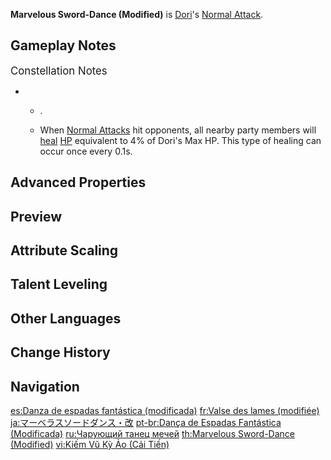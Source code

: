 {{Talent Infobox
|image         = Talent Marvelous Sword-Dance (Modified).png
|character     = Dori
|type          = Normal Attack
|info          = '''Normal Attack'''<br>Performs up to 3 consecutive strikes.<br><br>'''Charged Attack'''<br>Drains Stamina over time to perform continuous spinning attacks against all nearby opponents.<br>At the end of the sequence, performs a more powerful slash.<br><br>'''Plunging Attack'''<br>Plunges from mid-air to strike the ground below, damaging opponents along the path and dealing AoE DMG upon impact.
|hit1          = 90.2–190.9%
|hit2          = 41.1–43.1%
|hit3          = 128.4–271.7%
|charged_attr1 = Charged Attack Spinning DMG
|charged       = 62.6–133.6%
|charged_attr2 = Charged Attack Final DMG
|charged2      = 113.1–241.6%
|chargedStamina= 40/s
|attr1         = Max Duration
|value1        = 5s
|attr2         = Plunge DMG
|value2        = 74.6–157.9%
|attr3         = Low Plunge DMG
|value3        = 149.1–315.6%
|attr4         = High Plunge DMG
|value4        = 186.3–394.2%
|scale_att1    = ATK
}}
'''Marvelous Sword-Dance (Modified)''' is [[Dori]]'s [[Normal Attack]].

==Gameplay Notes==
;<big>Constellation Notes</big>
* {{Talent Note|constellation|6|Sprinkling Weight|Dori gains the following effects for 3s after using [[Spirit-Warding Lamp: Troubleshooter Cannon]]:}}
** {{Color|[[Electro]] [[Elemental Infusion|Infusion]]}}.
** When [[Normal Attack]]s hit opponents, all nearby party members will [[heal]] [[HP]] equivalent to 4% of Dori's Max HP. This type of healing can occur once every 0.1s.

==Advanced Properties==
{{Advanced Properties
|title   = Normal Attack 1-Hit
|gu      = 1U
|icdtag  = Normal Attack
|icdtype = 2.5s/3 Hits
|poise   = 95.22
|impulse = 3
|blunt   = 1

|title2   = Normal Attack 2-Hit A
|gu2      = 1U
|icdtag2  = Normal Attack
|icdtype2 = 2.5s/3 Hits
|poise2   = 46.5175
|impulse2 = 3
|blunt2   = 1

|title3   = Normal Attack 2-Hit B
|gu3      = 1U
|icdtag3  = Normal Attack
|icdtype3 = 2.5s/3 Hits
|poise3   = 46.5175
|impulse3 = 3
|blunt3   = 1

|title4   = Normal Attack 3-Hit
|gu4      = 1U
|icdtag4  = Normal Attack
|icdtype4 = 2.5s/3 Hits
|poise4   = 127.42
|impulse4 = 5
|blunt4   = 1

|title5   = Charged Attack Spinning
|gu5      = 1U
|icdtag5  = Normal Attack
|icdtype5 = 2.5s/3 Hits
|poise5   = 60
|impulse5 = 2
|blunt5   = 1

|title6   = Charged Attack Final Slash
|gu6      = 1U
|icdtag6  = Normal Attack
|icdtype6 = 2.5s/3 Hits
|poise6   = 120
|impulse6 = 5
|blunt6   = 1

|title7   = Plunging Attack Collision
|gu7      = 0U
|icdtag7  = none
|poise7   = 35
|impulse7 = 2

|title8   = Low Plunge
|gu8      = 1U
|icdtag8  = none
|poise8   = 150
|impulse8 = 4
|blunt8   = 1

|title9   = High Plunge
|gu9      = 1U
|icdtag9  = none
|poise9   = 200
|impulse9 = 7
|blunt9   = 1
}}

==Preview==
{{Preview
|file1    = Marvelous Sword-Dance (Modified) Normal Preview
|caption1 = Normal Attack

|file2    = Marvelous Sword-Dance (Modified) Charged Preview
|caption2 = Charged Attack

|file3    = Marvelous Sword-Dance (Modified) Plunging Preview
|caption3 = Plunging Attack
}}

==Attribute Scaling==
{{Talent Scaling
|talentType=Normal Attack
|levels=11
|order=hit1,hit2,hit3,charged_title,chargedattackspinningdmg,chargedattackfinaldmg,stamina,maxduration,plunge_title,plunge,plungelow,plungehigh
|titles=1-Hit DMG (%),2-Hit DMG (%),3-Hit DMG (%),Charged Attack,Charged Attack Spinning DMG (%),Charged Attack Final DMG (%),Charged Attack Stamina Cost,Max Duration,Plunging Attack,Plunge DMG (%),Low Plunge DMG (%),High Plunge DMG (%)
|hit1_1=90.21
|hit1_2=97.56
|hit1_3=104.9
|hit1_4=115.39
|hit1_5=122.73
|hit1_6=131.13
|hit1_7=142.66
|hit1_8=154.2
|hit1_9=165.74
|hit1_10=178.33
|hit1_11=190.92
|hit2_1=41.07+43.12
|hit2_2=44.42+46.63
|hit2_3=47.76+50.14
|hit2_4=52.54+55.15
|hit2_5=55.88+58.66
|hit2_6=59.7+62.68
|hit2_7=64.95+68.19
|hit2_8=70.21+73.71
|hit2_9=75.46+79.22
|hit2_10=81.19+85.24
|hit2_11=86.92+91.25
|hit3_1=128.4
|hit3_2=138.85
|hit3_3=149.3
|hit3_4=164.23
|hit3_5=174.68
|hit3_6=186.63
|hit3_7=203.05
|hit3_8=219.47
|hit3_9=235.89
|hit3_10=253.81
|hit3_11=271.73
|chargedattackspinningdmg_1=62.55
|chargedattackspinningdmg_2=67.64
|chargedattackspinningdmg_3=72.73
|chargedattackspinningdmg_4=80
|chargedattackspinningdmg_5=85.09
|chargedattackspinningdmg_6=90.91
|chargedattackspinningdmg_7=98.91
|chargedattackspinningdmg_8=106.91
|chargedattackspinningdmg_9=114.91
|chargedattackspinningdmg_10=123.64
|chargedattackspinningdmg_11=133.64
|chargedattackfinaldmg_1=113.09
|chargedattackfinaldmg_2=122.3
|chargedattackfinaldmg_3=131.5
|chargedattackfinaldmg_4=144.65
|chargedattackfinaldmg_5=153.86
|chargedattackfinaldmg_6=164.38
|chargedattackfinaldmg_7=178.84
|chargedattackfinaldmg_8=193.31
|chargedattackfinaldmg_9=207.77
|chargedattackfinaldmg_10=223.55
|chargedattackfinaldmg_11=241.63
|stamina=40/s
|maxduration=5s
|plunge_1=74.59
|plunge_2=80.66
|plunge_3=86.73
|plunge_4=95.4
|plunge_5=101.47
|plunge_6=108.41
|plunge_7=117.95
|plunge_8=127.49
|plunge_9=137.03
|plunge_10=147.44
|plunge_11=157.85
|plungelow_1=149.14
|plungelow_2=161.28
|plungelow_3=173.42
|plungelow_4=190.77
|plungelow_5=202.91
|plungelow_6=216.78
|plungelow_7=235.86
|plungelow_8=254.93
|plungelow_9=274.01
|plungelow_10=294.82
|plungelow_11=315.63
|plungehigh_1=186.29
|plungehigh_2=201.45
|plungehigh_3=216.62
|plungehigh_4=238.28
|plungehigh_5=253.44
|plungehigh_6=270.77
|plungehigh_7=294.6
|plungehigh_8=318.42
|plungehigh_9=342.25
|plungehigh_10=368.25
|plungehigh_11=394.24
}}

==Talent Leveling==
{{Talent Upgrade|Dori}}

==Other Languages==
{{Other Languages
|en      = Marvelous Sword-Dance (Modified)
|zhs     = 妙显剑舞・改
|zhs_rm  = Miàoxiǎn Jiànwǔ - Gǎi
|zht     = 妙顯劍舞・改
|zht_rm  = Miàoxiǎn Jiànwǔ - Gǎi
|zh_tl   = Marvelous Sword Dance - Modified
|ja      = マーベラスソードダンス・改
|ja_rm   = Maaberasu Soodo Dansu - Kai
|ja_tl   = Marvelous Sword Dance - Modified
|ko      = 오묘한 검무・개조
|ko_tl   = Profound Sword-Dance - Modified
|es      = Danza de espadas fantástica (modificada)
|es_tl   = Fantastic Dance of Swords (Modified)
|fr      = Valse des lames (modifiée)
|fr_tl   = Blade Waltz (Modified)
|ru      = Чарующий танец мечей
|ru_tl   = Glamorous Dance of Swords
|th      = Marvelous Sword-Dance (Modified)
|vi      = Kiếm Vũ Kỳ Ảo (Cải Tiến)
|vi_tl   = 
|de      = Himmlischer Schwerttanz – Abwechslung
|de_tl   = Divine Sword-Dance - Variety
|id      = Marvelous Sword-Dance (Modified)
|pt      = Dança de Espadas Fantástica (Modificada)
|pt_tl   = Fantastic Dance of Swords (Modified)
|tr      = Muhteşem Kılıç Dansı (Değiştirildi)
|tr_tl   = Magnificent Sword Dance (Modified)
|it      = Sublime danza della Spada (modificata)
|it_tl   = Sublime Sword-Dance (Modified)
}}

==Change History==
{{Change History|3.0}}

==Navigation==
{{Talent Navbox|Dori}}

[[es:Danza de espadas fantástica (modificada)]]
[[fr:Valse des lames (modifiée)]]
[[ja:マーベラスソードダンス・改]]
[[pt-br:Dança de Espadas Fantástica (Modificada)]]
[[ru:Чарующий танец мечей]]
[[th:Marvelous Sword-Dance (Modified)]]
[[vi:Kiếm Vũ Kỳ Ảo (Cải Tiến)]]